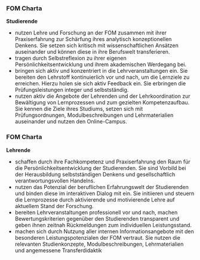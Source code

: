 ### FOM Charta

**Studierende**

- nutzen Lehre und Forschung an der FOM zusammen mit ihrer Praxiserfahrung zur Schärfung ihres analytisch konzeptionellen Denkens. Sie setzen sich kritisch mit wissenschaftlichen Ansätzen auseinander und können diese in ihre Berufswelt transferieren.
- tragen durch Selbstreflexion zu ihrer eigenen Persönlichkeitsentwicklung und ihrem akademischen Werdegang bei.
- bringen sich aktiv und konzentriert in die Lehrveranstaltungen ein. Sie bereiten den Lehrstoff kontinuierlich vor und nach, um die Lernziele zu erreichen. Hierzu holen sie sich aktiv Feedback ein. Sie erbringen die Prüfungsleistungen integer und selbstständig.
- nutzen aktiv die Angebote der Lehrenden und der Lehrkoordination zur Bewältigung von Lernprozessen und zum gezielten Kompetenzaufbau. Sie kennen die Ziele ihres Studiums, setzen sich mit Prüfungsordnungen, Modulbeschreibungen und Lehrmaterialien auseinander und nutzen den Online-Campus.



### FOM Charta

**Lehrende**

- schaffen durch ihre Fachkompetenz und Praxiserfahrung den Raum für die Persönlichkeitsentwicklung der Studierenden. Sie sind Vorbild bei der Herausbildung selbstständigen Denkens und gesellschaftlich verantwortungsvollen Handelns.
- nutzen das Potenzial der beruflichen Erfahrungswelt der Studierenden und binden diese im interaktiven Dialog mit ein. Sie initiieren und steuern die Lernprozesse durch aktivierende und motivierende Lehre auf aktuellem Stand der Forschung.
- bereiten Lehrveranstaltungen professionell vor und nach, machen Bewertungskriterien gegenüber den Studierenden transparent und geben ihnen zeitnah Rückmeldungen zum individuellen Leistungsstand.
- machen sich durch Nutzung aller internen Informationsangebote mit den besonderen Leistungspotenzialen der FOM vertraut.
Sie nutzen die relevanten Studienkonzepte, Modulbeschreibungen, Lehrmaterialien und angemessene Transferdidaktik
